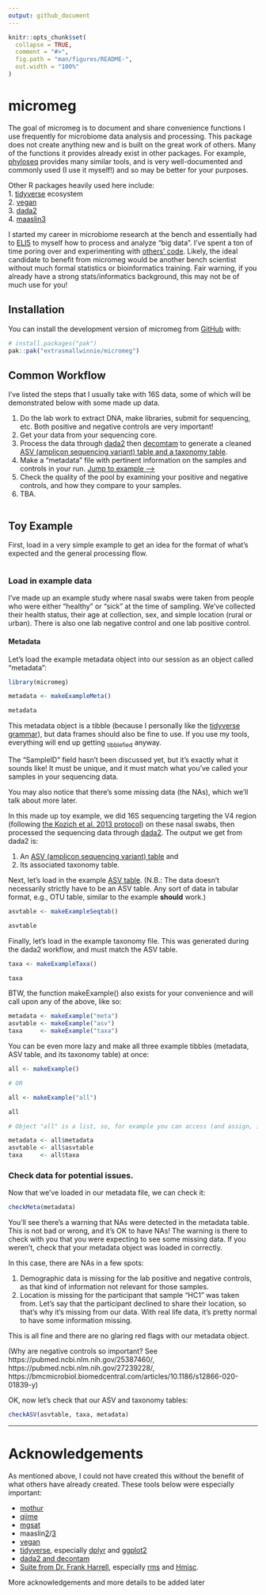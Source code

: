 ```yaml
---
output: github_document
---
```


<!-- README.md is generated from README.Rmd. Please edit that file -->

```r
knitr::opts_chunk$set(
  collapse = TRUE,
  comment = "#>",
  fig.path = "man/figures/README-",
  out.width = "100%"
)
```

# micromeg

<!-- badges: start -->
<!-- badges: end -->

The goal of micromeg is to document and share convenience functions I use frequently for microbiome data analysis and processing. This package does not create anything new and is built on the great work of others. Many of the functions it provides already exist in other packages. For example, [phyloseq](https://bioconductor.org/packages/release/bioc/html/phyloseq.html) provides many similar tools, and is very well-documented and commonly used (I use it myself!) and so may be better for your purposes.    
    
Other R packages heavily used here include:    
1. [tidyverse](https://tidyverse.tidyverse.org) ecosystem   
2. [vegan](https://cran.r-project.org/web/packages/vegan/index.html)   
3. [dada2](https://benjjneb.github.io/dada2/)   
4. [maaslin3](https://huttenhower.sph.harvard.edu/maaslin3/)        


I started my career in microbiome research at the bench and essentially had to [ELI5](https://www.dictionary.com/e/slang/eli5/) to myself how to process and analyze "big data". I've spent a ton of time poring over and experimenting with [others' code](https://github.com/extrasmallwinnie/micromeg/?tab=readme-ov-file#acknowledgements). Likely, the ideal candidate to benefit from micromeg would be another bench scientist without much formal statistics or bioinformatics training. Fair warning, if you already have a strong stats/informatics background, this may not be of much use for you!    

## Installation

You can install the development version of micromeg from [GitHub](https://github.com/extrasmallwinnie/micromeg/) with:

``` r
# install.packages("pak")
pak::pak("extrasmallwinnie/micromeg")
```

## Common Workflow

I've listed the steps that I usually take with 16S data, some of which will be demonstrated below with some made up data.    

1. Do the lab work to extract DNA, make libraries, submit for sequencing, etc. Both positive and negative controls are very important!     
2. Get your data from your sequencing core.   
3. Process the data through [dada2](https://benjjneb.github.io/dada2/) then [decomtam](https://benjjneb.github.io/decontam/vignettes/decontam_intro.html) to generate a cleaned [ASV (amplicon sequencing variant) table and a taxonomy table](https://www.nature.com/articles/nmeth.3869).   
4. Make a "metadata" file with pertinent information on the samples and controls in your run. [Jump to example -->](https://github.com/extrasmallwinnie/micromeg/?tab=readme-ov-file#metadata)
5. Check the quality of the pool by examining your positive and negative controls, and how they compare to your samples.       
6. TBA.   


```r
```
## Toy Example

First, load in a very simple example to get an idea for the format of what's expected and the general processing flow. 
```r
```

### Load in example data
     
I've made up an example study where nasal swabs were taken from people who were either "healthy" or "sick" at the time of sampling. We've collected their health status, their age at collection, sex, and simple location (rural or urban). There is also one lab negative control and one lab positive control. 

#### Metadata

Let's load the example metadata object into our session as an object called "metadata":

```r
library(micromeg)

metadata <- makeExampleMeta()

metadata

```

This metadata object is a tibble (because I personally like the [tidyverse grammar](https://www.tmwr.org/tidyverse)), but data frames should also be fine to use. If you use my tools, everything will end up getting ~tibblefied~ anyway.     
    
The "SampleID" field hasn't been discussed yet, but it's exactly what it sounds like! It must be unique, and it must match what you've called your samples in your sequencing data.

You may also notice that there's some missing data (the NAs), which we'll talk about more later.    
    
In this made up toy example, we did 16S sequencing targeting the V4 region (following [the Kozich et al. 2013 protocol](https://journals.asm.org/doi/10.1128/aem.01043-13)) on these nasal swabs, then processed the sequencing data through [dada2](https://benjjneb.github.io/dada2/). The output we get from dada2 is:

1. An [ASV (amplicon sequencing variant) table](https://benjjneb.github.io/dada2/) and   
2. Its associated taxonomy table.   

Next, let's load in the example [ASV table](https://benjjneb.github.io/dada2/). (N.B.: The data doesn't necessarily strictly have to be an ASV table. Any sort of data in tabular format, e.g., OTU table, similar to the example **should** work.)

```r
asvtable <- makeExampleSeqtab()

asvtable
```

Finally, let's load in the example taxonomy file. This was generated during the dada2 workflow, and must match the ASV table.

```r

taxa <- makeExampleTaxa()

taxa
```

BTW, the function makeExample() also exists for your convenience and will call upon any of the above, like so:

```r

metadata <- makeExample("meta")
asvtable <- makeExample("asv")
taxa     <- makeExample("taxa")

```

You can be even more lazy and make all three example tibbles (metadata, ASV table, and its taxonomy table) at once:

```r

all <- makeExample()

# OR

all <- makeExample("all")

all

# Object "all" is a list, so, for example you can access (and assign, if you want) each tibble with the $ operator:

metadata <- all$metadata
asvtable <- all$asvtable
taxa     <- all$taxa

```

### Check data for potential issues.

Now that we've loaded in our metadata file, we can check it:

```r

checkMeta(metadata)


```

You'll see there's a warning that NAs were detected in the metadata table. This is not bad or wrong, and it's OK to have NAs! The warning is there to check with you that you were expecting to see some missing data. If you weren't, check that your metadata object was loaded in correctly.    

In this case, there are NAs in a few spots:

1. Demographic data is missing for the lab positive and negative controls, as that kind of information not relevant for those samples.    
2. Location is missing for the participant that sample "HC1" was taken from. Let's say that the participant declined to share their location, so that's why it's missing from our data. With real life data, it's pretty normal to have some information missing.    

This is all fine and there are no glaring red flags with our metadata object.

(Why are negative controls so important? See https://pubmed.ncbi.nlm.nih.gov/25387460/, https://pubmed.ncbi.nlm.nih.gov/27239228/, https://bmcmicrobiol.biomedcentral.com/articles/10.1186/s12866-020-01839-y)

OK, now let's check that our ASV and taxonomy tables:

```r

checkASV(asvtable, taxa, metadata)


```


___


# Acknowledgements

As mentioned above, I could not have created this without the benefit of what others have already created. These tools below were especially important:

* [mothur](https://mothur.org)   
* [qiime](https://qiime2.org)   
* [mgsat](https://github.com/andreyto/mgsat)   
* maaslin[2](https://huttenhower.sph.harvard.edu/maaslin/)/[3](https://huttenhower.sph.harvard.edu/maaslin3/)   
* [vegan](https://cran.r-project.org/web/packages/vegan/index.html)
* [tidyverse](https://tidyverse.tidyverse.org), especially [dplyr](https://dplyr.tidyverse.org) and [ggplot2](https://ggplot2.tidyverse.org)
* [dada2 and decontam](https://callahanlab.cvm.ncsu.edu/software/)
* [Suite from Dr. Frank Harrell](https://hbiostat.org), especially [rms](https://cran.r-project.org/web/packages/rms/index.html) and [Hmisc](https://cran.r-project.org/web/packages/Hmisc/index.html).   

More acknowledgements and more details to be added later
